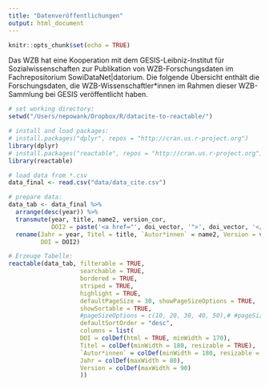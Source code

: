 ```yaml
---
title: "Datenveröffentlichungen"
output: html_document
---
```


```r
knitr::opts_chunk$set(echo = TRUE)
```

Das WZB hat eine Kooperation mit dem GESIS-Leibniz-Institut für Sozialwissenschaften zur Publikation von WZB-Forschungsdaten im Fachrepositorium SowiDataNet|datorium. Die folgende Übersicht enthält die Forschungsdaten, die WZB-Wissenschaftler*innen im Rahmen dieser WZB-Sammlung bei GESIS veröffentlicht haben.

```r
# set working directory:
setwd("/Users/nepowank/Dropbox/R/datacite-to-reactable/")

# install and load packages:
# install.packages("dplyr", repos = "http://cran.us.r-project.org")
library(dplyr)
# install.packages("reactable", repos = "http://cran.us.r-project.org")
library(reactable)

# load data from *.csv
data_final <- read.csv("data/data_cite.csv")

# prepare data:
data_tab <- data_final %>%
  arrange(desc(year)) %>%
  transmute(year, title, name2, version_cor,
            DOI2 = paste('<a href="', doi_vector, '">', doi_vector, '</a>', sep = "")) %>%
  rename(Jahr = year, Titel = title, `Autor*innen` = name2, Version = version_cor,
         DOI = DOI2)

```


```r

# Erzeuge Tabelle:
reactable(data_tab, filterable = TRUE,
                    searchable = TRUE,
                    bordered = TRUE, 
                    striped = TRUE,
                    highlight = TRUE,
                    defaultPageSize = 30, showPageSizeOptions = TRUE, 
                    showSortable = TRUE,
                    #pageSizeOptions = c(10, 20, 30, 40, 50),# #pageSizeOptions = c(10, 20, 30, 40, 50)#
                    defaultSortOrder = "desc",
                    columns = list(
                    DOI = colDef(html = TRUE, minWidth = 170),
                    Titel = colDef(minWidth = 180, resizable = TRUE),
                    `Autor*innen` = colDef(minWidth = 180, resizable = TRUE),
                    Jahr = colDef(maxWidth = 80),
                    Version = colDef(maxWidth = 90)
                    ))

```